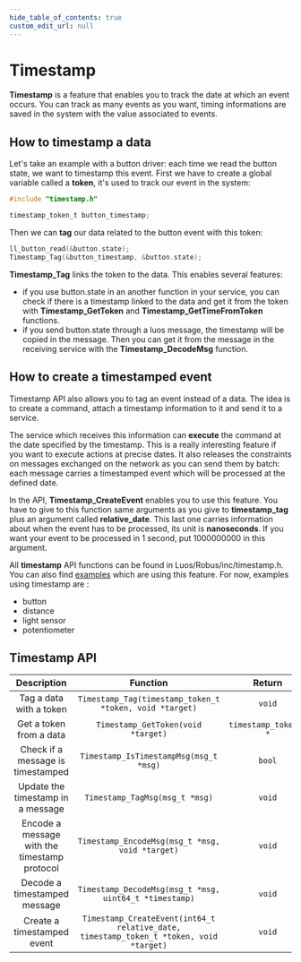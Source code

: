 ```yaml
---
hide_table_of_contents: true
custom_edit_url: null
---
```


# Timestamp

**Timestamp** is a feature that enables you to track the date at which an event occurs. You can track as many events as you want, timing informations are saved in the system with the value associated to events.

## How to timestamp a data

Let's take an example with a button driver: each time we read the button state, we want to timestamp this event. First we have to create a global variable called a **token**, it's used to track our event in the system:

```C
#include "timestamp.h"

timestamp_token_t button_timestamp;
```

Then we can **tag** our data related to the button event with this token:

```C
ll_button_read(&button.state);
Timestamp_Tag(&button_timestamp, &button.state);
```
**Timestamp_Tag** links the token to the data. This enables several features:
- if you use button.state in an another function in your service, you can check if there is a timestamp linked to the data and get it from the token with **Timestamp_GetToken** and **Timestamp_GetTimeFromToken** functions.
- if you send button.state through a luos message, the timestamp will be copied in the message. Then you can get it from the message in the receiving service with the **Timestamp_DecodeMsg** function.

## How to create a timestamped event

Timestamp API also allows you to tag an event instead of a data. The idea is to create a command, attach a timestamp information to it and send it to a service.

The service which receives this information can **execute** the command at the date specified by the timestamp. This is a really interesting feature if you want to execute actions at precise dates. It also releases the constraints on messages exchanged on the network as you can send them by batch: each message carries a timestamped event which will be processed at the defined date.

In the API, **Timestamp_CreateEvent** enables you to use this feature. You have to give to this function same arguments as you give to **timestamp_tag** plus an argument called **relative_date**. This last one carries information about when the event has to be processed, its unit is **nanoseconds**. If you want your event to be processed in 1 second, put 1000000000 in this argument.

All **timestamp** API functions can be found in Luos/Robus/inc/timestamp.h. You can also find [examples](https://github.com/Luos-io/Examples/blob/master/Projects/l0/) which are using this feature. For now, examples using timestamp are : 
- button
- distance
- light sensor
- potentiometer

## Timestamp API

|                        Description                         |                                       Function                                        |      Return      |
| :--------------------------------------------------------: | :-----------------------------------------------------------------------------------: | :--------------: |
|   Tag a data  with a token    |   `Timestamp_Tag(timestamp_token_t *token, void *target)`    |   `void`  |
|   Get a token from a data     |   `Timestamp_GetToken(void *target)` | `timestamp_token_t *` |
|   Check if a message is timestamped     |   `Timestamp_IsTimestampMsg(msg_t *msg)` | `bool` |
|   Update the timestamp in a message     |   `Timestamp_TagMsg(msg_t *msg)` | `void` |
|   Encode a message with the timestamp protocol     |   `Timestamp_EncodeMsg(msg_t *msg, void *target)` | `void` |
|   Decode a timestamped message     |   `Timestamp_DecodeMsg(msg_t *msg, uint64_t *timestamp)` | `void` |
|   Create a timestamped event     |   `Timestamp_CreateEvent(int64_t relative_date, timestamp_token_t *token, void *target)` | `void` |